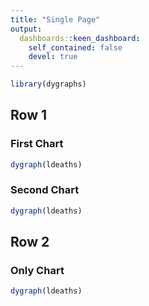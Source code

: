```yaml
---
title: "Single Page"
output: 
  dashboards::keen_dashboard: 
    self_contained: false
    devel: true
---
```


```r
library(dygraphs)
```

## Row 1

### First Chart

```r
dygraph(ldeaths)
```

### Second Chart

```r
dygraph(ldeaths)
```

## Row 2

### Only Chart

```r
dygraph(ldeaths)
```

